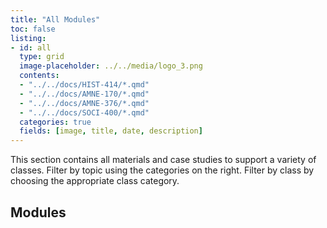 ```yaml
---
title: "All Modules"
toc: false
listing:
- id: all
  type: grid
  image-placeholder: ../../media/logo_3.png
  contents:
  - "../../docs/HIST-414/*.qmd"
  - "../../docs/AMNE-170/*.qmd"
  - "../../docs/AMNE-376/*.qmd"
  - "../../docs/SOCI-400/*.qmd"
  categories: true
  fields: [image, title, date, description]
---
```


This section contains all materials and case studies to support a variety of classes. Filter by topic using the categories on the right. Filter by class by choosing the appropriate class category.

## Modules


::: {#all}

:::


